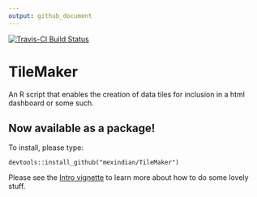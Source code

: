 ```yaml
---
output: github_document
---
```

[![Travis-CI Build Status](https://travis-ci.org/mexindian/TileMaker.svg?branch=master)](https://travis-ci.org/mexindian/TileMaker)

# TileMaker
An R script that enables the creation of data tiles for inclusion in a html dashboard or some such.

## Now available as a package!
To install, please type:
```
devtools::install_github("mexindian/TileMaker")
```


Please see the [Intro vignette](http://htmlpreview.github.io/?https://raw.githubusercontent.com/DataStrategist/TileMaker/master/Vignette.html) to learn more about how to do some lovely stuff.
